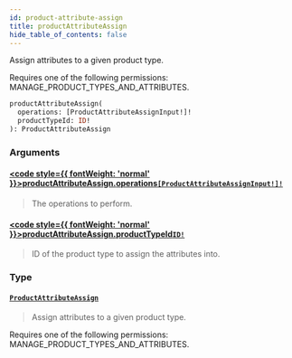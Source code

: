 ```yaml
---
id: product-attribute-assign
title: productAttributeAssign
hide_table_of_contents: false
---
```








Assign attributes to a given product type. 

Requires one of the following permissions: MANAGE_PRODUCT_TYPES_AND_ATTRIBUTES.

```graphql
productAttributeAssign(
  operations: [ProductAttributeAssignInput!]!
  productTypeId: ID!
): ProductAttributeAssign
```


### Arguments

#### [<code style={{ fontWeight: 'normal' }}>productAttributeAssign.<b>operations</b></code>](#)<Bullet />[`[ProductAttributeAssignInput!]!`](../../../developer/api-reference/inputs/product-attribute-assign-input) <Badge class="secondary" text="non-null"/> <Badge class="secondary" text="input"/>
> The operations to perform.
> 

#### [<code style={{ fontWeight: 'normal' }}>productAttributeAssign.<b>productTypeId</b></code>](#)<Bullet />[`ID!`](../../../developer/api-reference/scalars/id) <Badge class="secondary" text="non-null"/> <Badge class="secondary" text="scalar"/>
> ID of the product type to assign the attributes into.
> 

### Type

#### [`ProductAttributeAssign`](../../../developer/api-reference/objects/product-attribute-assign) <Badge class="secondary" text="object"/>
> Assign attributes to a given product type. 

Requires one of the following permissions: MANAGE_PRODUCT_TYPES_AND_ATTRIBUTES.
> 





